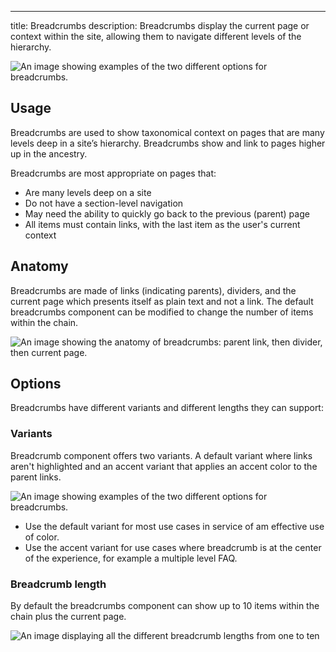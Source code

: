 ---

title: Breadcrumbs
description: Breadcrumbs display the current page or context within the site, allowing them to navigate different levels of the hierarchy.


![An image showing examples of the two different options for breadcrumbs.](https://github.com/primer/design/assets/6951037/212c5aae-9289-4034-b079-860ba5362c9f)

## Usage

Breadcrumbs are used to show taxonomical context on pages that are many levels deep in a site’s hierarchy. Breadcrumbs show and link to pages higher up in the ancestry.

Breadcrumbs are most appropriate on pages that:

- Are many levels deep on a site
- Do not have a section-level navigation
- May need the ability to quickly go back to the previous (parent) page
- All items must contain links, with the last item as the user's current context

## Anatomy

Breadcrumbs are made of links (indicating parents), dividers, and the current page which presents itself as plain text and not a link. The default breadcrumbs component can be modified to change the number of items within the chain.

![An image showing the anatomy of breadcrumbs: parent link, then divider, then current page.](https://github.com/primer/design/assets/6951037/e506ad2f-d886-4926-9e49-99390b1a9e14)

## Options

Breadcrumbs have different variants and different lengths they can support:

### Variants

Breadcrumb component offers two variants. A default variant where links aren't highlighted and an accent variant that applies an accent color to the parent links.

![An image showing examples of the two different options for breadcrumbs.](https://github.com/primer/design/assets/6951037/212c5aae-9289-4034-b079-860ba5362c9f)

- Use the default variant for most use cases in service of am effective use of color.
- Use the accent variant for use cases where breadcrumb is at the center of the experience, for example a multiple level FAQ.

### Breadcrumb length

By default the breadcrumbs component can show up to 10 items within the chain plus the current page.

![An image displaying all the different breadcrumb lengths from one to ten](https://github.com/primer/design/assets/6951037/cd94aad3-76c1-4a1f-9a93-c990f5b1d5c7)
